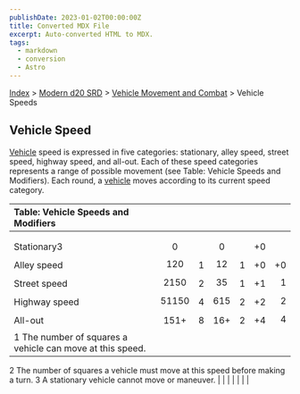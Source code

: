 ```yaml
---
publishDate: 2023-01-02T00:00:00Z
title: Converted MDX File
excerpt: Auto-converted HTML to MDX.
tags:
  - markdown
  - conversion
  - Astro
---
```






[Index](-index) > [Modern d20 SRD](modern-d20-srd-index) > [Vehicle Movement and Combat](modern-d20-srd-vehicle-movement-and-combat-index) > Vehicle Speeds




## Vehicle Speed


[Vehicle](modern-d20-srd-equipment-equipment-vehicles) speed is expressed in five categories: stationary, alley speed, street speed, highway speed, and all-out. Each of these speed categories represents a range of possible movement (see Table: Vehicle Speeds and Modifiers). Each round, a [vehicle](modern-d20-srd-equipment-equipment-vehicles) moves according to its current speed category.


| Table: Vehicle Speeds and Modifiers |  |  |  |  |  |  |
| :------------------------------------- | :--: | :--: | :--: | :--: | :--: | --: |
|  |  |  |  |  |  |  |
|  |  |  |  |  |  |  |
| Stationary3 | 0 |  | 0 |  | +0 |  |
| Alley speed | 120 | 1 | 12 | 1 | +0 | +0 |
| Street speed | 2150 | 2 | 35 | 1 | +1 | 1 |
| Highway speed | 51150 | 4 | 615 | 2 | +2 | 2 |
| All-out | 151+ | 8 | 16+ | 2 | +4 | 4 |
| 1 The number of squares a vehicle can move at this speed.
2 The number of squares a vehicle must move at this speed before making a turn.
3 A stationary vehicle cannot move or maneuver. |  |  |  |  |  |  |




